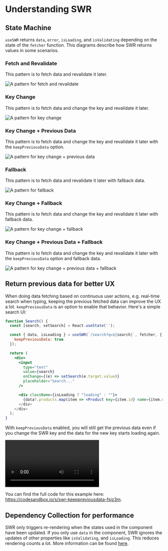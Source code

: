 
# Understanding SWR

## State Machine

`useSWR` returns `data`, `error`, `isLoading`, and `isValidating` depending on the state of the `fetcher` function. This diagrams describe how SWR returns values in some scenarios.

### Fetch and Revalidate

This pattern is to fetch data and revalidate it later.

![A pattern for fetch and revalidate](/img/understanding/fetch-and-revalidate.svg)

### Key Change

This pattern is to fetch data and change the key and revalidate it later.

![A pattern for key change](/img/understanding/key-change.svg)

### Key Change + Previous Data

This pattern is to fetch data and change the key and revalidate it later with the `keepPreviousData` option.

![A pattern for key change + previous data](/img/understanding/key-change-previous-data.svg)

### Fallback

This pattern is to fetch data and revalidate it later with fallback data.

![A pattern for fallback](/img/understanding/fallback.svg)

### Key Change + Fallback

This pattern is to fetch data and change the key and revalidate it later with fallback data.

![A pattern for key change + fallback](/img/understanding/key-change-fallback.svg)

### Key Change + Previous Data + Fallback

This pattern is to fetch data and change the key and revalidate it later with the `keepPreviousData` option and fallback data.

![A pattern for key change + previous data + fallback](/img/understanding/key-change-previous-data-fallback.svg)

## Return previous data for better UX

When doing data fetching based on continuous user actions, e.g. real-time search when typing, keeping the previous fetched data can improve the UX a lot. `keepPreviousData` is an option to enable that behavior. Here's a simple search UI:

```jsx
function Search() {
  const [search, setSearch] = React.useState('');

  const { data, isLoading } = useSWR(`/search?q=${search}`, fetcher, {
    keepPreviousData: true
  });

  return (
    <div>
      <input
        type="text"
        value={search}
        onChange={(e) => setSearch(e.target.value)}
        placeholder="Search..."
      />

      <div className={isLoading ? "loading" : ""}>
        {data?.products.map(item => <Product key={item.id} name={item.name} />)
      </div>
    </div>
  );
}
```

With `keepPreviousData` enabled, you will still get the previous data even if you change the SWR key and the data for the new key starts loading again.

<Video
  src="https://user-images.githubusercontent.com/3676859/163695903-a3eb1259-180e-41e0-821e-21c320201194.mp4"
  caption="Keep previous search results when keepPreviousData has been enabled"
  ratio={640/730}
/>

You can find the full code for this example here: https://codesandbox.io/s/swr-keeppreviousdata-fsjz3m.

## Dependency Collection for performance

SWR only triggers re-rendering when the states used in the component have been updated. If you only use `data` in the component, SWR ignores the updates of other properties like `isValidating`, and `isLoading`. This reduces rendering counts a lot. More information can be found [here](/docs/advanced/performance#dependency-collection).
